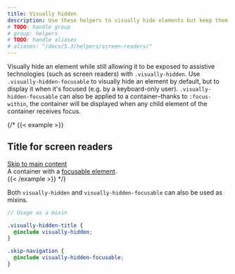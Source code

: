 ```yaml
---
title: Visually hidden
description: Use these helpers to visually hide elements but keep them accessible to assistive technologies.
# TODO: handle group
# group: helpers
# TODO: handle aliases
# aliases: "/docs/5.3/helpers/screen-readers/"
---
```


Visually hide an element while still allowing it to be exposed to assistive technologies (such as screen readers) with `.visually-hidden`. Use `.visually-hidden-focusable` to visually hide an element by default, but to display it when it's focused (e.g. by a keyboard-only user). `.visually-hidden-focusable` can also be applied to a container–thanks to `:focus-within`, the container will be displayed when any child element of the container receives focus.

{/* {{< example >}}
<h2 class="visually-hidden">Title for screen readers</h2>
<a class="visually-hidden-focusable" href="#content">Skip to main content</a>
<div class="visually-hidden-focusable">A container with a <a href="#">focusable element</a>.</div>
{{< /example >}} */}

Both `visually-hidden` and `visually-hidden-focusable` can also be used as mixins.

```scss
// Usage as a mixin

.visually-hidden-title {
  @include visually-hidden;
}

.skip-navigation {
  @include visually-hidden-focusable;
}
```
